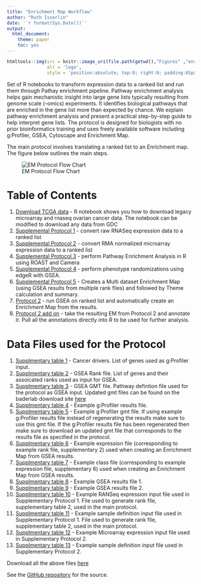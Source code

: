 ```yaml
---
title: "Enrichment Map Workflow"
author: "Ruth Isserlin"
date: '`r format(Sys.Date())`'
output:
  html_document:
    theme: paper
    toc: yes
---
```


```r
htmltools::img(src = knitr::image_uri(file.path(getwd(),"Figures" ,"enrichmentmap_logo_mini.png")), 
               alt = 'logo', 
               style = 'position:absolute; top:0; right:0; padding:65px;')
```



Set of R notebooks to transform expression data to a ranked list and run them through Pathay enrichment pipeline. Pathway enrichment analysis helps gain mechanistic insight into large gene lists typically resulting from genome scale (–omics) experiments. It identifies biological pathways that are enriched in the gene list more than expected by chance. We explain pathway enrichment analysis and present a practical step-by-step guide to help interpret gene lists. The protocol is designed for biologists with no prior bioinformatics training and uses freely available software including g:Profiler, GSEA, Cytoscape and Enrichment Map.

The main protocol involves translating a ranked list to an Enrichment map. The figure below outlines the main steps.


![EM Protocol Flow Chart](./Figures/Figure1_Protocol_Flow_Chart.png)

# Table of Contents

 1. [Download TCGA data](Download_TCGA_data.html) - R notebook shows you how to download legacy microarray and rnaseq ovarian cancer data. The notebook can be modified to download any data from GDC
 1. [Supplemental Protocol 1](supplemental_protocol1_rnaseq.html) - convert raw RNASeq expression data to a ranked list
 1. [Supplemental Protocol 2](supplemental_protocol2_microarray.html) - convert RMA normalized microarray expression data to a ranked list
 1. [Supplemental Protocol 3](supplemental_protocol3_R_gse_methods.html) - perform Pathway Enrichment Analysis in R using ROAST and Camera
 1. [Supplemental Protocol 4](Supplemental_protocol_4_manual_phenotype_rand_with_edgeR.html) - perform phenotype randomizations using edgeR with GSEA.
 1. [Supplemental Protocol 5](Supplementary_Protocol5_Multi_dataset_theme_analysis.html) - Creates a Multi dataset Enrichment Map (using GSEA results from multiple rank files) and followed by Theme calculation and summary.
 1. [Protocol 2](Protocol2_createEM.html) - run GSEA on ranked list and automatically create an Enrichment Map from the results.
 1. [Protocol 2 add on](Protocol2_annotateEM.html) - take the resulting EM from Protocol 2 and annotate it.  Pull all the annotations directly into R to be used for further analysis.
 
# Data Files used for the Protocol

 1. [Supplmentary table 1](/Cytoscape_workflows/EnrichmentMapPipeline/SupplementaryData/Supplementary_Table1_Cancer_drivers.txt) - Cancer drivers.  List of genes used as g:Profiler input.
 1. [Supplmentary table 2](/Cytoscape_workflows/EnrichmentMapPipeline/SupplementaryData/Supplementary_Table2_MesenvsImmuno_RNASeq_ranks.rnk) - GSEA Rank file.  List of genes and their assoicated ranks used as input for GSEA.
 1.  [Supplmentary table 3](/Cytoscape_workflows/EnrichmentMapPipeline/SupplementaryData/Supplementary_Table3_Human_GOBP_AllPathways_no_GO_iea_July_01_2017_symbol.gmt) - GSEA GMT file.  Pathway defintion file used for the protocol as GSEA input.  Updated gmt files can be found on the baderlab download site [here](http://download.baderlab.org/EM_Genesets/current_release/)
 1. [Supplmentary table 4](/Cytoscape_workflows/EnrichmentMapPipeline/SupplementaryData/Supplementary_Table4_gprofiler_results.txt) - Example g:Profiler results file. 
 1. [Supplmentary table 5](/Cytoscape_workflows/EnrichmentMapPipeline/SupplementaryData/Supplementary_Table5_hsapiens.pathways.NAME.gmt) - Example g:Profiler gmt file. If using example g:Profiler results file instead of regenerating the results make sure to use this gmt file.  If the g:Profiler results file has been regenerated then make sure to download an updated gmt file that corresponds to the results file as specified in the protocol.  
 1. [Supplmentary table 6](/Cytoscape_workflows/EnrichmentMapPipeline/SupplementaryData/Supplementary_Table6_TCGA_OV_RNAseq_expression.txt) - Example expression file (corresponding to example rank file, supplementary 2) used when creating an Enrichment Map from GSEA results.  
 1. [Supplmentary table 7](/Cytoscape_workflows/EnrichmentMapPipeline/SupplementaryData/Supplementary_Table7_TCGA_OV_RNAseq_classes.cls) - Example class file (corresponding to example expression file, supplementary 6) used when creating an Enrichment Map from GSEA results.
 1. [Supplmentary table 8](/Cytoscape_workflows/EnrichmentMapPipeline/SupplementaryData/Supplementary_Table8_gsea_report_for_na_pos.xls) - Example GSEA results file 1. 
 1. [Supplmentary table 9](/Cytoscape_workflows/EnrichmentMapPipeline/SupplementaryData/Supplementary_Table9_gsea_report_for_na_neg.xls) - Example GSEA results file 2. 
 1. [Supplmentary table 10](/Cytoscape_workflows/EnrichmentMapPipeline/SupplementaryData/Supplementary_Table10_TCGA_RNASeq_rawcounts.txt) - Example RANSeq expression input file used in Supplementary Protocol 1.  File used to generate rank file, supplementary table 2, used in the main protocol. 
 1. [Supplmentary table 11](/Cytoscape_workflows/EnrichmentMapPipeline/SupplementaryData/Supplementary_Table11_RNASeq_classdefinitions.txt) - Example sample definition input file used in Supplementary Protocol 1.  File used to generate rank file, supplementary table 2, used in the main protocol.  
 1. [Supplmentary table 12](/Cytoscape_workflows/EnrichmentMapPipeline/SupplementaryData/Supplementary_Table12_TCGA_Microarray_rmanormalized.txt) - Example Microarray expression input file used in Supplementary Protocol 2.  
 1. [Supplmentary table 13](/Cytoscape_workflows/EnrichmentMapPipeline/SupplementaryData/Supplementary_Table13_Microarray_classdefinitions.txt) - Example sample definition input file used in Supplementary Protocol 2.  
 
 Download all the above files [here](/Cytoscape_workflows/EnrichmentMapPipeline/SupplementaryData_EM_Protocol.tar.gz)
    
  See the [GitHub repository](https://github.com/BaderLab/Cytoscape_workflows) for the source.
